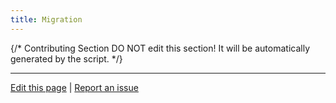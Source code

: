 ```yaml
---
title: Migration
---
```


{/*
Contributing Section
DO NOT edit this section!
It will be automatically generated by the script.
*/}

---

[Edit this page](https://github.com/langgenius/dify-docs/edit/main/en/development/migration/README.mdx) | [Report an issue](https://github.com/langgenius/dify-docs/issues/new?template=docs.yml)

